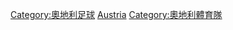 {{Commonscat|Association football clubs of Austria}}

[[Category:奧地利足球|Category:奧地利足球]]
[[Category:各國足球會|Austria]]
[[Category:奧地利體育隊|Category:奧地利體育隊]]